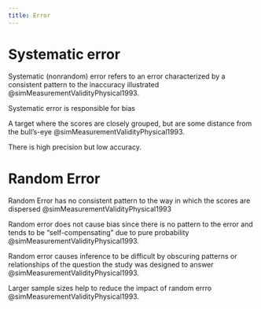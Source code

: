 ```yaml
---
title: Error
---
```


# Systematic error {#systematic}

Systematic (nonrandom) error refers to an error characterized by a consistent pattern to the inaccuracy illustrated @simMeasurementValidityPhysical1993.

Systematic error is responsible for bias

:::{.callout title="Example"}
A target where the scores are closely grouped, but are some distance from the bull's-eye @simMeasurementValidityPhysical1993.

There is high precision but low accuracy.
:::

# Random Error {#random}

Random Error has no consistent pattern to the way in which the scores are dispersed @simMeasurementValidityPhysical1993

Random error does not cause bias since there is no pattern to the error and tends to be "self-compensating" due to pure probability @simMeasurementValidityPhysical1993.

Random error causes inference to be difficult by obscuring patterns or relationships of the question the study was designed to answer @simMeasurementValidityPhysical1993.

Larger sample sizes help to reduce the impact of random errro @simMeasurementValidityPhysical1993.